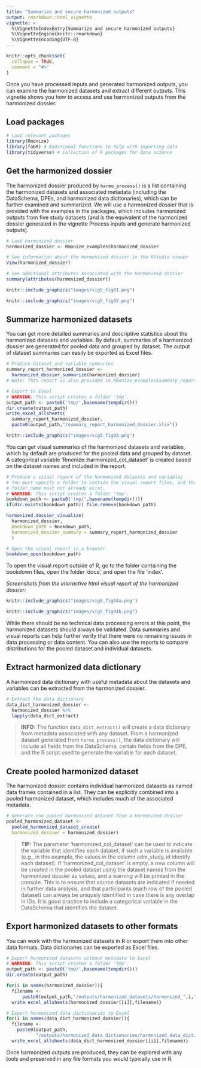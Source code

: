 ```yaml
---
title: "Summarize and secure harmonized outputs"
output: rmarkdown::html_vignette
vignette: >
  %\VignetteIndexEntry{Summarize and secure harmonized outputs}
  %\VignetteEngine{knitr::rmarkdown}
  %\VignetteEncoding{UTF-8}
---
```


```r
knitr::opts_chunk$set(
  collapse = TRUE,
  comment = "#>"
)
```

Once you have processed inputs and generated harmonized outputs, you can examine
the harmonized datasets and extract different outputs. This vignette shows you 
how to access and use harmonized outputs from the harmonized dossier.

## Load packages

```r
# Load relevant packages
library(Rmonize)
library(fabR) # Additional functions to help with importing data
library(tidyverse) # Collection of R packages for data science
```

## Get the harmonized dossier

The harmonized dossier produced by `harmo_process()` is a list containing the 
harmonized datasets and associated metadata (including the DataSchema, DPEs, 
and harmonized data dictionaries), which can be further examined and summarized. 
We will use a harmonized dossier that is provided with the examples in the 
packages, which includes harmonized outputs from five study datasets (and is 
the equivalent of the harmonized dossier generated in the vignette Process inputs 
and generate harmonized outputs).

```r
# Load harmonized dossier
harmonized_dossier <- Rmonize_examples$harmonized_dossier

# See information about the harmonized dossier in the RStudio viewer
View(harmonized_dossier)

# See additional attributes associated with the harmonized dossier
summary(attributes(harmonized_dossier))
```

```r
knitr::include_graphics("images/vig5_fig01.png")
```

```r
knitr::include_graphics("images/vig5_fig02.png")
```


## Summarize harmonized datasets

You can get more detailed summaries and descriptive statistics about the 
harmonized datasets and variables. By default, summaries of a harmonized dossier 
are generated for pooled data and grouped by dataset. The output of dataset 
summaries can easily be exported as Excel files.

```r
# Produce dataset and variable summaries
summary_report_harmonized_dossier <- 
  harmonized_dossier_summarize(harmonized_dossier)
# Note: This report is also provided in Rmonize_examples$summary_report_harmonized_dossier.

# Export to Excel
# WARNING: This script creates a folder 'tmp'.
output_path <- paste0('tmp/',basename(tempdir()))
dir.create(output_path)
write_excel_allsheets(
  summary_report_harmonized_dossier,
  paste0(output_path,"/summary_report_harmonized_dossier.xlsx"))
```


```r
knitr::include_graphics("images/vig5_fig03.png")
```


You can get visual summaries of the harmonized datasets and variables, which by 
default are produced for the pooled data and grouped by dataset. A categorical 
variable 'Rmonize::harmonized_col_dataset' is created based on the dataset names 
and included in the report.

```r
# Produce a visual report of the harmonized datasets and variables
# You must specify a folder to contain the visual report files, and the 
# folder name must not already exist.
# WARNING: This script creates a folder 'tmp'.
bookdown_path <- paste0('tmp/',basename(tempdir()))
if(dir.exists(bookdown_path)) file.remove(bookdown_path)

harmonized_dossier_visualize(
  harmonized_dossier,
  bookdown_path = bookdown_path,
  harmonized_dossier_summary = summary_report_harmonized_dossier
  )

# Open the visual report in a browser.
bookdown_open(bookdown_path)
```

To open the visual report outside of R, go to the folder containing the bookdown files, open the folder 'docs', and open the file 'index'.

*Screenshots from the interactive html visual report of the harmonized dossier:*

```r
knitr::include_graphics("images/vig5_fig04a.png")
```

```r
knitr::include_graphics("images/vig5_fig04b.png")
```

While there should be no technical data processing errors at this point, the 
harmonized datasets should always be validated. Data summaries and visual reports 
can help further verify that there were no remaining issues in data processing or 
data content. You can also use the reports to compare distributions for the pooled 
dataset and individual datasets.

## Extract harmonized data dictionary

A harmonized data dictionary with useful metadata about the datasets and variables
can be extracted from the harmonized dossier.

```r
# Extract the data dictionary
data_dict_harmonized_dossier <- 
  harmonized_dossier %>%
  lapply(data_dict_extract)
```

> **INFO:** The function `data_dict_extract()` will create a data dictionary 
from metadata associated with any dataset. From a harmonized dataset generated
from `harmo_process()`, the data dictionary will include all fields from the 
DataSchema, certain fields from the DPE, and the R script used to generate the 
variable for each dataset.

## Create pooled harmonized dataset

The harmonized dossier contains individual harmonized datasets as named data 
frames contained in a list. They can be explicitly combined into a pooled 
harmonized dataset, which includes much of the associated metadata.

```r
# Generate one pooled harmonized dataset from a harmonized dossier
pooled_harmonized_dataset <- 
  pooled_harmonized_dataset_create(
  harmonized_dossier = harmonized_dossier)
```

> **TIP:** The parameter 'harmonized_col_dataset' can be used to indicate the 
variable that identifies each dataset, if such a variable is available (e.g., 
in this example, the values in the column adm_study_id identify each dataset). 
If 'harmonized_col_dataset' is empty, a new column will be created in the pooled 
dataset using the dataset names from the harmonized dossier as values, and a 
warning will be printed in the console. This is to ensure that source datasets 
are indicated if needed in further data analysis, and that participants (each 
row of the pooled dataset) can always be uniquely identified in case there is 
any overlap in IDs. It is good practice to include a categorical variable in 
the DataSchema that identifies the dataset.

## Export harmonized datasets to other formats

You can work with the harmonized datasets in R or export them into other data 
formats. Data dictionaries can be exported as Excel files.

```r
# Export harmonized datasets without metadata to Excel
# WARNING: This script creates a folder 'tmp'.
output_path <- paste0('tmp/',basename(tempdir()))
dir.create(output_path)

for(i in names(harmonized_dossier)){
  filename <- 
      paste0(output_path,"/outputs/harmonized_datasets/harmonized_",i,".xlsx")
  write_excel_allsheets(harmonized_dossier[[i]],filename)}

# Export harmonized data dictionaries to Excel
for(i in names(data_dict_harmonized_dossier)){
  filename <-
    paste0(output_path,
           "/outputs/harmonized_data_dictionaries/harmonized_data_dictionary_",i,".xlsx")
  write_excel_allsheets(data_dict_harmonized_dossier[[i]],filename)}
```

Once harmonized outputs are produced, they can be explored with any tools and 
preserved in any file formats you would typically use in R.
